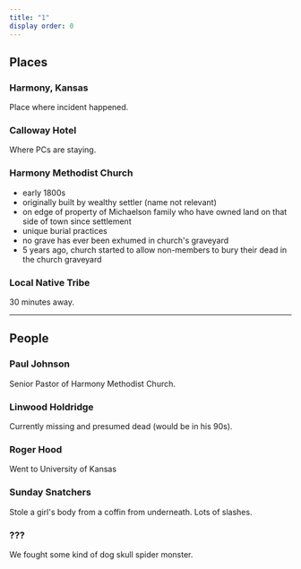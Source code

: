 ```yaml
---
title: "1"
display order: 0
---
```


## Places

### Harmony, Kansas

Place where incident happened.

### Calloway Hotel

Where PCs are staying.

### Harmony Methodist Church

- early 1800s
- originally built by wealthy settler (name not relevant)
- on edge of property of Michaelson family who have owned land on that side of town since settlement
- unique burial practices
- no grave has ever been exhumed in church's graveyard
- 5 years ago, church started to allow non-members to bury their dead in the church graveyard

### Local Native Tribe

30 minutes away.

---

## People

### Paul Johnson

Senior Pastor of Harmony Methodist Church.

### Linwood Holdridge

Currently missing and presumed dead (would be in his 90s).

### Roger Hood

Went to University of Kansas

### Sunday Snatchers

Stole a girl's body from a coffin from underneath. Lots of slashes.

### ???

We fought some kind of dog skull spider monster.
